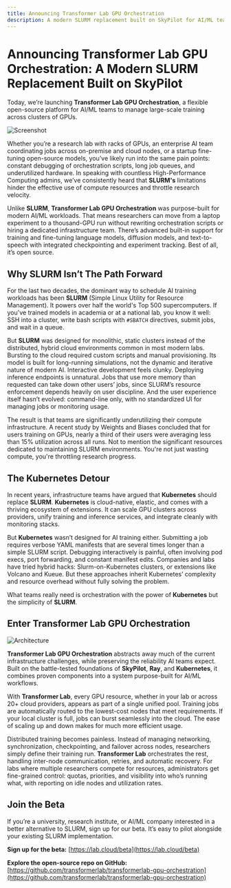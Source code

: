 ```yaml
---
title: Announcing Transformer Lab GPU Orchestration
description: A modern SLURM replacement built on SkyPilot for AI/ML teams to manage large-scale training across clusters of GPUs.
---
```


# Announcing Transformer Lab GPU Orchestration: A Modern SLURM Replacement Built on SkyPilot


Today, we’re launching **Transformer Lab GPU Orchestration**, a flexible open-source platform for AI/ML teams to manage large-scale training across clusters of GPUs.

![Screenshot](./images/screenshot.png)

Whether you’re a research lab with racks of GPUs, an enterprise AI team coordinating jobs across on-premise and cloud nodes, or a startup fine-tuning open-source models, you’ve likely run into the same pain points: constant debugging of orchestration scripts, long job queues, and underutilized hardware. In speaking with countless High-Performance Computing admins, we’ve consistently heard that **SLURM's** limitations hinder the effective use of compute resources and throttle research velocity.

Unlike **SLURM**, **Transformer Lab GPU Orchestration** was purpose-built for modern AI/ML workloads. That means researchers can move from a laptop experiment to a thousand-GPU run without rewriting orchestration scripts or hiring a dedicated infrastructure team. There’s advanced built-in support for training and fine-tuning language models, diffusion models, and text-to-speech with integrated checkpointing and experiment tracking. Best of all, it’s open source.

<h2 style={{ borderTop: '1px solid #ccc', paddingTop: '24px'}}>Why SLURM Isn’t The Path Forward</h2>

For the last two decades, the dominant way to schedule AI training workloads has been **SLURM** (Simple Linux Utility for Resource Management). It powers over half the world's Top 500 supercomputers. If you've trained models in academia or at a national lab, you know it well: SSH into a cluster, write bash scripts with `#SBATCH` directives, submit jobs, and wait in a queue.

But **SLURM** was designed for monolithic, static clusters instead of the distributed, hybrid cloud environments common in most modern labs. Bursting to the cloud required custom scripts and manual provisioning. Its model is built for long-running simulations, not the dynamic and iterative nature of modern AI. Interactive development feels clunky. Deploying inference endpoints is unnatural. Jobs that use more memory than requested can take down other users’ jobs, since SLURM’s resource enforcement depends heavily on user discipline. And the user experience itself hasn’t evolved: command-line only, with no standardized UI for managing jobs or monitoring usage.

The result is that teams are significantly underutilizing their compute infrastructure. A recent study by Weights and Biases concluded that for users training on GPUs, nearly a third of their users were averaging less than 15% utilization across all runs. Not to mention the significant resources dedicated to maintaining SLURM environments. You're not just wasting compute, you're throttling research progress.

## The Kubernetes Detour

In recent years, infrastructure teams have argued that **Kubernetes** should replace **SLURM**. **Kubernetes** is cloud-native, elastic, and comes with a thriving ecosystem of extensions. It can scale GPU clusters across providers, unify training and inference services, and integrate cleanly with monitoring stacks.

But **Kubernetes** wasn’t designed for AI training either. Submitting a job requires verbose YAML manifests that are several times longer than a simple SLURM script. Debugging interactively is painful, often involving pod execs, port forwarding, and constant manifest edits. Companies and labs have tried hybrid hacks: Slurm-on-Kubernetes clusters, or extensions like Volcano and Kueue. But these approaches inherit Kubernetes’ complexity and resource overhead without fully solving the problem.

What teams really need is orchestration with the power of **Kubernetes** but the simplicity of **SLURM**.

## Enter Transformer Lab GPU Orchestration

![Architecture](images/gpu-orchestration-architecture.png)

**Transformer Lab GPU Orchestration** abstracts away much of the current infrastructure challenges, while preserving the reliability AI teams expect. Built on the battle-tested foundations of **SkyPilot**, **Ray**, and **Kubernetes**, it combines proven components into a system purpose-built for AI/ML workflows.

With **Transformer Lab**, every GPU resource, whether in your lab or across 20+ cloud providers, appears as part of a single unified pool. Training jobs are automatically routed to the lowest-cost nodes that meet requirements. If your local cluster is full, jobs can burst seamlessly into the cloud. The ease of scaling up and down makes for much more efficient usage.

Distributed training becomes painless. Instead of managing networking, synchronization, checkpointing, and failover across nodes, researchers simply define their training run. **Transformer Lab** orchestrates the rest, handling inter-node communication, retries, and automatic recovery. For labs where multiple researchers compete for resources, administrators get fine-grained control: quotas, priorities, and visibility into who’s running what, with reporting on idle nodes and utilization rates.

## Join the Beta

If you’re a university, research institute, or AI/ML company interested in a better alternative to SLURM, sign up for our beta. It’s easy to pilot alongside your existing SLURM implementation.

**Sign up for the beta:** [https://lab.cloud/beta](https://lab.cloud/beta)

**Explore the open-source repo on GitHub:** [https://github.com/transformerlab/transformerlab-gpu-orchestration](https://github.com/transformerlab/transformerlab-gpu-orchestration)